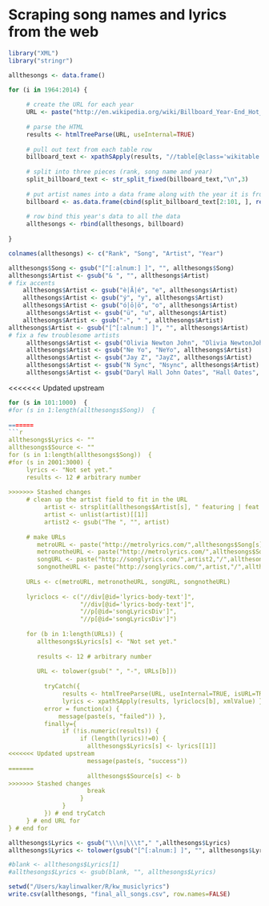 Scraping song names and lyrics from the web
===============================================
```r
library("XML")
library("stringr")
```
```r
allthesongs <- data.frame() 

for (i in 1964:2014) { 
     
     # create the URL for each year
     URL <- paste("http://en.wikipedia.org/wiki/Billboard_Year-End_Hot_100_singles_of_",i,sep="")
     
     # parse the HTML
     results <- htmlTreeParse(URL, useInternal=TRUE)
     
     # pull out text from each table row
     billboard_text <- xpathSApply(results, "//table[@class='wikitable sortable']//tr",xmlValue)
     
     # split into three pieces (rank, song name and year)
     split_billboard_text <- str_split_fixed(billboard_text,"\n",3) 
     
     # put artist names into a data frame along with the year it is from
     billboard <- as.data.frame(cbind(split_billboard_text[2:101, ], rep(i,100)), stringsAsFactors=FALSE)
     
     # row bind this year's data to all the data
     allthesongs <- rbind(allthesongs, billboard) 
     
}

colnames(allthesongs) <- c("Rank", "Song", "Artist", "Year")

```

```r
allthesongs$Song <- gsub("[^[:alnum:] ]", "", allthesongs$Song)
allthesongs$Artist <- gsub("& ", "", allthesongs$Artist) 
# fix accents
    allthesongs$Artist <- gsub("è|Ã|é", "e", allthesongs$Artist) 
    allthesongs$Artist <- gsub("ý", "y", allthesongs$Artist) 
    allthesongs$Artist <- gsub("ó|ō|ö", "o", allthesongs$Artist)
     allthesongs$Artist <- gsub("ü", "u", allthesongs$Artist)
    allthesongs$Artist <- gsub("-", " ", allthesongs$Artist)
allthesongs$Artist <- gsub("[^[:alnum:] ]", "", allthesongs$Artist)
# fix a few troublesome artists
     allthesongs$Artist <- gsub("Olivia Newton John", "Olivia NewtonJohn", allthesongs$Artist)
     allthesongs$Artist <- gsub("Ne Yo", "NeYo", allthesongs$Artist)  
     allthesongs$Artist <- gsub("Jay Z", "JayZ", allthesongs$Artist)
     allthesongs$Artist <- gsub("N Sync", "Nsync", allthesongs$Artist)
     allthesongs$Artist <- gsub("Daryl Hall John Oates", "Hall Oates", allthesongs$Artist)
```

<<<<<<< Updated upstream
```r
for (s in 101:1000)  {
#for (s in 1:length(allthesongs$Song))  {
    
=======
```r
allthesongs$Lyrics <- ""
allthesongs$Source <- ""
for (s in 1:length(allthesongs$Song))  {
#for (s in 2001:3000) { 
     lyrics <- "Not set yet."
     results <- 12 # arbitrary number
     
>>>>>>> Stashed changes
     # clean up the artist field to fit in the URL
          artist <- strsplit(allthesongs$Artist[s], " featuring | feat | feat. | with | duet | and ")
          artist <- unlist(artist)[[1]]
          artist2 <- gsub("The ", "", artist)
               
     # make URLs
        metroURL <- paste("http://metrolyrics.com/",allthesongs$Song[s],"-lyrics-",artist2,".html",sep="")
        metronotheURL <- paste("http://metrolyrics.com/",allthesongs$Song[s],"-lyrics-",artist,".html",sep="")
        songURL <- paste("http://songlyrics.com/",artist2,"/",allthesongs$Song[s],"-lyrics",sep="")
        songnotheURL <- paste("http://songlyrics.com/",artist,"/",allthesongs$Song[s],"-lyrics",sep="")
          
     URLs <- c(metroURL, metronotheURL, songURL, songnotheURL)
     
     lyriclocs <- c("//div[@id='lyrics-body-text']", 
                    "//div[@id='lyrics-body-text']", 
                    "//p[@id='songLyricsDiv']", 
                    "//p[@id='songLyricsDiv']")
     
     for (b in 1:length(URLs)) {
        allthesongs$Lyrics[s] <- "Not set yet."
        
        results <- 12 # arbitrary number
        
        URL <- tolower(gsub(" ", "-", URLs[b]))
        
          tryCatch({ 
               results <- htmlTreeParse(URL, useInternal=TRUE, isURL=TRUE)
               lyrics <- xpathSApply(results, lyriclocs[b], xmlValue) },
          error = function(x) { 
              message(paste(s, "failed")) },
          finally={ 
               if (!is.numeric(results)) { 
                    if (length(lyrics)!=0) { 
                      allthesongs$Lyrics[s] <- lyrics[[1]]
<<<<<<< Updated upstream
                      message(paste(s, "success"))
=======
                      allthesongs$Source[s] <- b
>>>>>>> Stashed changes
                      break
                    }
               } 
          }) # end tryCatch
     } # end URL for
} # end for
```

```r
allthesongs$Lyrics <- gsub("\\\n|\\\t"," ",allthesongs$Lyrics)
allthesongs$Lyrics <- tolower(gsub("[^[:alnum:] ]", "", allthesongs$Lyrics))
```

```r
#blank <- allthesongs$Lyrics[1]
#allthesongs$Lyrics <- gsub(blank, "", allthesongs$Lyrics)

setwd("/Users/kaylinwalker/R/kw_musiclyrics")
write.csv(allthesongs, "final_all_songs.csv", row.names=FALSE)

```

